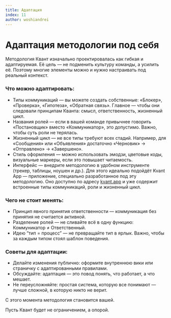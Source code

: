 ```yaml
---
title: Адаптация
index: 11
author: woshiandrei
---
```


# Адаптация методологии под себя

Методология Квант изначально проектировалась как гибкая и адаптируемая. Её цель
— не подменить культуру команды, а усилить её. Поэтому многие элементы можно и
нужно настраивать под реальный контекст.

### Что можно адаптировать:

- Типы коммуникаций — вы можете создать собственные: «Блокер», «Проверка»,
  «Гипотеза», «Обратная связь». Главное — чтобы они следовали принципам Кванта:
  смысл, ответственность, жизненный цикл.
- Названия ролей — если в вашей команде привычнее говорить «Постановщик» вместо
  «Коммуникатор», это допустимо. Важно, чтобы суть роли не терялась.
- Жизненный цикл — не все типы требуют всех стадий. Например, для «Сообщения»
  или «Объявления» достаточно «Черновик» → «Отправлено» → «Завершено».
- Стиль оформления — можно использовать эмодзи, цветовые коды, визуальные
  маркеры, если это повышает читаемость.
- Интерфейс — внедрите методологию в удобном инструменте (трекер, таблицы,
  ноушен и др.). Для этого идеально подойдёт Kvant App — приложение, специально
  разработанное под эту методологию. Оно доступно по
  адресу [kvant.app](https://kvant.app/) и уже содержит встроенные типы
  коммуникаций, роли и жизненный цикл.

### Чего не стоит менять:

- Принцип явного принятия ответственности — коммуникация без принятия не
  считается активной.
- Разделение ролей — не сливайте всё в одну функцию: Коммуникатор ≠
  Ответственный.
- Идею “тип = процесс” — не превращайте тип в ярлык. Важно, чтобы за каждым
  типом стоял шаблон поведения.

### Советы для адаптации:

- Делайте изменения публично: оформите внутреннюю вики или страничку с
  адаптированными правилами.
- Обсуждайте: адаптация — это повод понять, что работает, а что мешает.
- Не переусложняйте: простая система, которую все понимают — лучше сложной, в
  которую никто не верит.

С этого момента методология становится вашей.

Пусть Квант будет не ограничением, а опорой.
